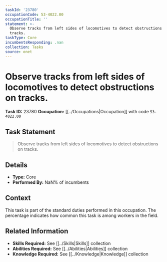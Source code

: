 ```yaml
---
taskId: '23780'
occupationCode: 53-4022.00
occupationTitle: ''
statement: >-
  Observe tracks from left sides of locomotives to detect obstructions on
  tracks.
taskType: Core
incumbentsResponding: .nan
collection: Tasks
source: onet
---
```

# Observe tracks from left sides of locomotives to detect obstructions on tracks.

**Task ID:** 23780
**Occupation:** [[../Occupations|Occupation]] with code `53-4022.00`

## Task Statement

> Observe tracks from left sides of locomotives to detect obstructions on tracks.

## Details

- **Type:** Core
- **Performed By:** NaN% of incumbents

## Context

This task is part of the standard duties performed in this occupation. The percentage indicates how common this task is among workers in the field.

## Related Information

- **Skills Required:** See [[../Skills|Skills]] collection
- **Abilities Required:** See [[../Abilities|Abilities]] collection
- **Knowledge Required:** See [[../Knowledge|Knowledge]] collection
